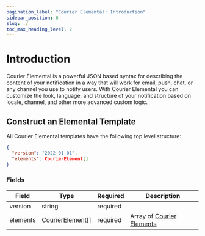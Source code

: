 ```yaml
---
pagination_label: "Courier Elemental: Introduction"
sidebar_position: 0
slug: ./
toc_max_heading_level: 2
---
```



# Introduction

Courier Elemental is a powerful JSON based syntax for describing the content of your notification in a way that will work for email, push, chat, or any channel you use to notify users. With Courier Elemental you can customize the look, language, and structure of your notification based on locale, channel, and other more advanced custom logic.

## Construct an Elemental Template

All Courier Elemental templates have the following top level structure:

```json
{
  "version": "2022-01-01",
  "elements": CourierElement[]
}
```

### Fields

| Field    | Type                         | Required | Description                           |
| -------- | ---------------------------- | -------- | ------------------------------------- |
| version  | string                       | required |                                       |
| elements | [CourierElement](elements)[] | required | Array of [Courier Elements](elements) |
